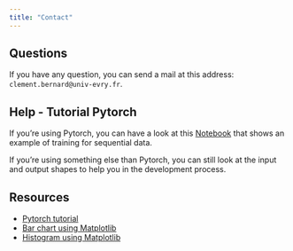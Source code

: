 ```yaml
---
title: "Contact"
---
```





## Questions

If you have any question, you can send a mail at this address: `clement.bernard@univ-evry.fr`. 


## Help - Tutorial Pytorch

If you're using Pytorch, you can have a look at this [Notebook](https://colab.research.google.com/drive/1LmxkKsUhDXUnl3XW2-JEsZocPx2arepL?usp=sharing) that shows an example of training for sequential data. 

If you're using something else than Pytorch, you can still look at the input and output shapes to help you in the development process. 

## Resources 

- [Pytorch tutorial](https://www.learnpytorch.io/02_pytorch_classification/)
- [Bar chart using Matplotlib](https://pythonspot.com/matplotlib-bar-chart/)
- [Histogram using Matplotlib](https://matplotlib.org/stable/api/_as_gen/matplotlib.pyplot.hist.html)